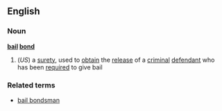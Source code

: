 ==English==
===Noun===
{{wikipedia}}
'''[[bail]] [[bond]]'''
#(''US'') a [[surety]], used to [[obtain]] the [[release]] of a [[criminal]] [[defendant]] who has been [[required]] to give bail
===Related terms===
*[[bail bondsman]]